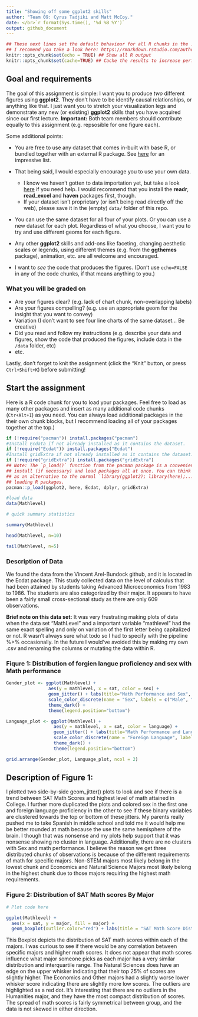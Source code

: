 ```yaml
---
title: "Showing off some ggplot2 skills"
author: "Team 09: Cyrus Tadjiki and Matt McCoy."
date: </br>`r format(Sys.time(), '%d %B %Y')`
output: github_document
---
```


```r
## These next lines set the default behaviour for all R chunks in the .Rmd document.
## I recomend you take a look here: https://rmarkdown.rstudio.com/authoring_rcodechunks.html
knitr::opts_chunk$set(echo = TRUE) ## Show all R output
knitr::opts_chunk$set(cache=TRUE) ## Cache the results to increase performance.
```

## Goal and requirements

The goal of this assignment is simple: I want you to produce *two* different figures using **ggplot2**. They don't have to be identify causal relationships, or anything like that. I just want you to stretch your visualization legs and demonstrate any new (or existing) **ggplot2** skills that you have acquired since our first lecture. **Important:** Both team members should contribute equally to this assignment (e.g. repsosible for one figure each).

Some additional points:

- You are free to use any dataset that comes in-built with base R, or bundled together with an external R package. See [here](https://vincentarelbundock.github.io/Rdatasets/datasets.html) for an impressive list.

- That being said, I would especially encourage you to use your own data. 
  - I know we haven't gotten to data importation yet, but take a look [here](https://support.rstudio.com/hc/en-us/articles/218611977-Importing-Data-with-RStudio) if you need help. I would recommend that you install the **readr**, **read_excel** and **haven** packages first, though.
  - If your dataset isn't proprietary (or isn't being read directly off the web), please save it in the (empty) `data/` folder of this repo. 

- You can use the same dataset for all four of your plots. Or you can use a new dataset for each plot. Regardless of what you choose, I want you to try and use different geoms for each figure.

- Any other **ggplot2** skills and add-ons like faceting, changing aesthetic scales or legends, using different themes (e.g. from the **ggthemes** package), animation, etc. are all welcome and encouraged.

- I want to *see* the code that produces the figures. (Don't use `echo=FALSE` in any of the code chunks, if that means anything to you.)

### What you will be graded on

- Are your figures clear? (e.g. lack of chart chunk, non-overlapping labels)
- Are your figures compelling? (e.g. use an appropriate geom for the insight that you want to convey)
- Variation (I don't want to see four line charts of the same dataset... Be creative)
- Did you read and follow my instructions (e.g. describe your data and figures, show the code that produced the figures, include data in the `/data` folder, etc)
- etc.

Lastly, don't forget to knit the assignment (click the "Knit" button, or press `Ctrl+Shift+K`) before submitting!

## Start the assignment

Here is a R code chunk for you to load your packages. Feel free to load as many other packages and insert as many additional code chunks (`Ctr+Alt+I`) as you need. You can always load additional packages in the their own chunk blocks, but I recommend loading all of your packages together at the top.)

```r
if (!require("pacman")) install.packages("pacman")
#Install Ecdata if not already installed as it contains the dataset.
if (!require("Ecdat")) install.packages("Ecdat")
#Install gridExtra if not already installed as it contains the dataset.
if (!require("gridExtra")) install.packages("gridExtra")
## Note: The `p_load()` function from the pacman package is a convenient way to 
## install (if necessary) and load packages all at once. You can think of this
## as an alternative to the normal `library(ggplot2); library(here);...` way of
## loading R packages.
pacman::p_load(ggplot2, here, Ecdat, dplyr, gridExtra)
```

```r
#load data
data(Mathlevel)
```

```r
# quick summary statistics

summary(Mathlevel)

head(Mathlevel, n=10)

tail(Mathlevel, n=5)

```
### **Description of Data**

We found the data from the Vincent Arel-Bundock github, and it is located in the Ecdat package. This study collected data on the level of calculus that had been attained by students taking Advanced Microeconomics from 1983 to 1986. The students are also categorized by their major. It appears to have been a fairly small cross-sectional study as there are only 609 observations. 

**Brief note on this data set:** 
It was very frustrating making plots of data when the data set "MathLevel" and a important variable "mathlevel" had the same exact spelling and only on variation of the first letter being capitalized or not. R wasn't always sure what todo so I had to specify with the pipeline %>% occasionally. In the future I would've avoided this by making my own .csv and renaming the columns or mutating the data within R. 

###  Fiqure 1: Distribution of forgien langue proficiency and sex with Math performance
```r

Gender_plot <- ggplot(Mathlevel) +
                aes(y = mathlevel, x = sat, color = sex) +
                geom_jitter() + labs(title="Math Performance and Sex", x = "SAT Math Score", y = "Highest Math Class Taken") +
                scale_color_discrete(name = "Sex", labels = c("Male", "Female")) + 
                theme_dark() +
                theme(legend.position="bottom")

Language_plot <- ggplot(Mathlevel) +
                  aes(y = mathlevel, x = sat, color = language) +
                  geom_jitter() + labs(title="Math Performance and Language", x = "SAT Math Score", y = "Highest Math Class Taken") +
                  scale_color_discrete(name = "Foreign Language", labels = c("No", "Yes")) + 
                  theme_dark() +
                  theme(legend.position="bottom")
```

```r
grid.arrange(Gender_plot, Language_plot, ncol = 2)
```

## Description of **Figure 1**:
I plotted two side-by-side geom_jitter() plots to look and see if there is a trend between SAT Math Scores and highest level of math attained in College. I further more duplicated the plots and colored sex in the first one and foreign language proficiency in the other to see if these binary variables are clustered towards the top or bottom of these jitters. My parents really pushed me to take Spanish in middle school and told me it would help me be better rounded at math because the use the same hemisphere of the brain. I though that was nonsense and my plots help support that it was nonsense showing no cluster in language. Additionally, there are no clusters with Sex and math performance. I believe the reason we get three distributed chunks of observations is because of the different requirements of math for specific majors. Non-STEM majors most likely belong in the lowest chunk and Economics and Natural Science Majors most likely belong in the highest chunk due to those majors requiring the highest math requirements. 


### Figure 2: Distribution of SAT Math scores By Major

```r
# Plot code here

ggplot(Mathlevel) +
  aes(x = sat, y = major, fill = major) +
  geom_boxplot(outlier.color="red") + labs(title = "SAT Math Score Distribution By Major", x = "SAT Math Score", y = "Major", fill = "Major") 

```
This Boxplot depicts the distribution of SAT math scores within each of the majors. I was curious to see if there would be any correlation between specific majors and higher math scores. It does not appear that math scores influence what major someone picks as each major has a very similar distribution and interquartile range. The Natural Sciences does have an edge on the upper whisker indicating that their top 25% of scores are slightly higher. The Economics and Other majors had a slightly worse lower whisker score indicating there are slightly more low scores. The outliers are highlighted as a red dot. It's interesting that there are no outliers in the Humanities major, and they have the most compact distribution of scores. The spread of math scores is fairly symmetrical between group, and the data is not skewed in either direction.     